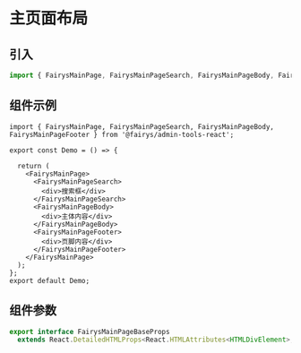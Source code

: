# 主页面布局

## 引入

```ts
import { FairysMainPage, FairysMainPageSearch, FairysMainPageBody, FairysMainPageFooter } from '@fairys/admin-tools-react';
```

## 组件示例

```tsx preview
import { FairysMainPage, FairysMainPageSearch, FairysMainPageBody, FairysMainPageFooter } from '@fairys/admin-tools-react';

export const Demo = () => {
 
  return (
    <FairysMainPage>
      <FairysMainPageSearch>
        <div>搜索框</div>
      </FairysMainPageSearch>
      <FairysMainPageBody>
        <div>主体内容</div>
      </FairysMainPageBody>
      <FairysMainPageFooter>
        <div>页脚内容</div>
      </FairysMainPageFooter>
    </FairysMainPage>
  );
};
export default Demo;
```

## 组件参数

```ts
export interface FairysMainPageBaseProps
  extends React.DetailedHTMLProps<React.HTMLAttributes<HTMLDivElement>, HTMLDivElement> { }

```

